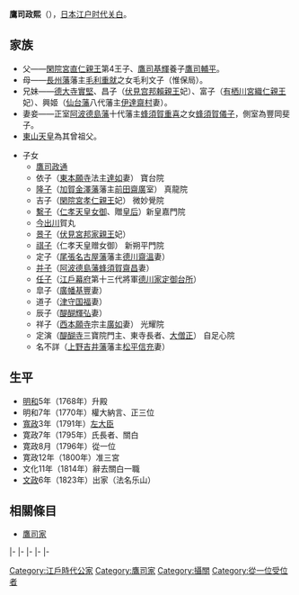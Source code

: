{{Unreferenced|time=2020-06-15T23:20:51+00:00}}
{{japanese|japanese=鷹司 政熙|kana=たかつかさ まさひろ|romaji=Takatsukasa Masahiro}}
'''鷹司政熙'''（{{bd|1761年|5月14日|1841年|3月29日|catIdx=T}}），[[日本|日本]][[江户时代|江户时代]][[关白|关白]]。

==家族==
*父——[[閑院宮直仁親王|閑院宮直仁親王]]第4王子、[[鷹司基輝|鷹司基輝]]養子[[鷹司輔平|鷹司輔平]]。
*母——[[長州藩|長州藩]]藩主[[毛利重就|毛利重就]]之女毛利文子（惟保局）。
*兄妹——[[德大寺實堅|德大寺實堅]]、昌子（[[伏見宫邦賴親王|伏見宫邦賴親王]]妃）、富子（[[有栖川宮織仁親王|有栖川宮織仁親王]]妃）、興姬（[[仙台藩|仙台藩]]八代藩主[[伊達齋村|伊達齋村]]妻）。
*妻妾——正室[[德島藩|阿波德島藩]]十代藩主[[蜂須賀重喜|蜂須賀重喜]]之女[[蜂須賀儀子|蜂須賀儀子]]，側室為豐岡斐子。
*[[東山天皇|東山天皇]]為其曾祖父。


*子女
**[[鷹司政通|鷹司政通]]
**依子（[[東本願寺|東本願寺]]法主[[達如|達如]]妻） 寶台院
**[[鷹司隆子|隆子]]（[[加賀藩|加賀金澤藩]]藩主[[前田齋廣|前田齋廣]]室） 真龍院
**吉子（[[閑院宮孝仁親王|閑院宮孝仁親王]]妃） 微妙覺院
**[[鷹司繫子|繫子]]（[[仁孝天皇|仁孝天皇]][[女御|女御]]、贈[[皇后|皇后]]）新皇嘉門院
**[[菊亭家|今出川]]賀丸
**[[鷹司景子|景子]]（[[伏見宮邦家親王|伏見宮邦家親王]]妃）
**[[鷹司祺子|祺子]]（仁孝天皇赠女御） 新朔平門院
**定子（[[尾張藩|尾張名古屋藩]]藩主[[德川齋溫|德川齋溫]]妻） 
**[[鷹司并子|并子]]（[[德島藩|阿波德島藩]][[蜂須賀齋昌|蜂須賀齋昌]]妻）
**[[鷹司任子|任子]]（[[江戶幕府|江戶幕府]]第十三代將軍[[德川家定|德川家定]][[御台所|御台所]]）
**皐子（[[廣幡基豐|廣幡基豐]]妻）
**道子（[[津守国福|津守国福]]妻）
**辰子（[[醍醐輝弘|醍醐輝弘]]妻）
**祥子（[[西本願寺|西本願寺]]宗主[[廣如|廣如]]妻） 光耀院
**定演（[[醍醐寺|醍醐寺]]三寶院門主、東寺長者、[[大僧正|大僧正]]） 自足心院
**名不詳（[[吉井藩|上野吉井藩]]藩主[[松平信充|松平信充]]妻）

==生平==
*[[明和_(年號)|明和]]5年（1768年）升殿
*明和7年（1770年）權大納言、正三位
*[[寬政|寬政]]3年（1791年）[[左大臣|左大臣]]
*寛政7年（1795年）氏長者、關白
*寛政8月（1796年）從一位
*寛政12年（1800年）准三宮
*文化11年（1814年）辭去關白一職
*[[文政|文政]]6年（1823年）出家（法名乐山）

==相關條目==
*[[鷹司家|鷹司家]]

{{start box|width=auto}}
{{s-pre}}
|-
{{s-vacant||last=[[一條輝良|一條輝良]]}}
{{s-title|[[藤氏長者|藤氏長者]]|1795年12月26日－1814年10月28日}}
{{s-after|[[一條忠良|一條忠良]]}}
|-
{{s-off}}
|-
{{s-before|[[大炊御門家孝|大炊御門家孝]]}}
{{s-title|[[內大臣|內大臣]]|1789年6月15日－1791年12月23日}}
{{s-after|[[久我信通|久我信通]]}}
|-
{{s-before|一條輝良}}
{{s-title|[[左大臣|左大臣]]|1791年12月23日－1796年5月30日}}
{{s-after|{{link-ja|二條治孝|二条治孝}}}}
|-
{{s-vacant||last=一條輝良}}
{{s-title|[[攝政關白列表|關白]]|1795年12月26日－1814年10月28日}}
{{s-after|一條忠良}}
{{end box}}
{{歷代關白}}
[[Category:江戶時代公家|Category:江戶時代公家]]
[[Category:鷹司家|Category:鷹司家]]
[[Category:攝關|Category:攝關]]
[[Category:從一位受位者|Category:從一位受位者]]